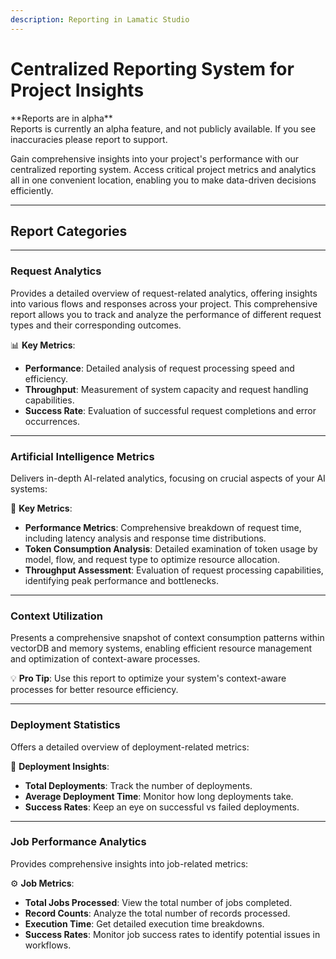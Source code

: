 ```yaml
---
description: Reporting in Lamatic Studio
---
```

# **Centralized Reporting System for Project Insights**

<Callout type="error" emoji="⚠️">
    **Reports are in alpha** <br/>
    Reports is currently an alpha feature, and not publicly available. If you see inaccuracies please report to support.

</Callout>

Gain comprehensive insights into your project's performance with our centralized reporting system. Access critical project metrics and analytics all in one convenient location, enabling you to make data-driven decisions efficiently.

---

## **Report Categories**

---

### **Request Analytics**

Provides a detailed overview of request-related analytics, offering insights into various flows and responses across your project. This comprehensive report allows you to track and analyze the performance of different request types and their corresponding outcomes.

📊 **Key Metrics**:

- **Performance**: Detailed analysis of request processing speed and efficiency.
- **Throughput**: Measurement of system capacity and request handling capabilities.
- **Success Rate**: Evaluation of successful request completions and error occurrences.

---

### **Artificial Intelligence Metrics**

Delivers in-depth AI-related analytics, focusing on crucial aspects of your AI systems:

🤖 **Key Metrics**:

- **Performance Metrics**: Comprehensive breakdown of request time, including latency analysis and response time distributions.
- **Token Consumption Analysis**: Detailed examination of token usage by model, flow, and request type to optimize resource allocation.
- **Throughput Assessment**: Evaluation of request processing capabilities, identifying peak performance and bottlenecks.

---

### **Context Utilization**

Presents a comprehensive snapshot of context consumption patterns within vectorDB and memory systems, enabling efficient resource management and optimization of context-aware processes.

💡 **Pro Tip**: Use this report to optimize your system's context-aware processes for better resource efficiency.

---

### **Deployment Statistics**

Offers a detailed overview of deployment-related metrics:

🚀 **Deployment Insights**:

- **Total Deployments**: Track the number of deployments.
- **Average Deployment Time**: Monitor how long deployments take.
- **Success Rates**: Keep an eye on successful vs failed deployments.

---

### **Job Performance Analytics**

Provides comprehensive insights into job-related metrics:

⚙️ **Job Metrics**:

- **Total Jobs Processed**: View the total number of jobs completed.
- **Record Counts**: Analyze the total number of records processed.
- **Execution Time**: Get detailed execution time breakdowns.
- **Success Rates**: Monitor job success rates to identify potential issues in workflows.